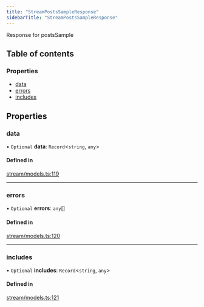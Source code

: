 ```yaml
---
title: "StreamPostsSampleResponse"
sidebarTitle: "StreamPostsSampleResponse"
---
```


Response for postsSample

## Table of contents

### Properties

- [data](/xdks/typescript/reference/interfaces/StreamPostsSampleResponse#data)
- [errors](/xdks/typescript/reference/interfaces/StreamPostsSampleResponse#errors)
- [includes](/xdks/typescript/reference/interfaces/StreamPostsSampleResponse#includes)

## Properties

### data

• `Optional` **data**: `Record`\<`string`, `any`\>

#### Defined in

[stream/models.ts:119](https://github.com/xdevplatform/xdk/blob/298ca9350d035e40e7c8ee0753c50052819a41e2/xdk/typescript/src/stream/models.ts#L119)

___

### errors

• `Optional` **errors**: `any`[]

#### Defined in

[stream/models.ts:120](https://github.com/xdevplatform/xdk/blob/298ca9350d035e40e7c8ee0753c50052819a41e2/xdk/typescript/src/stream/models.ts#L120)

___

### includes

• `Optional` **includes**: `Record`\<`string`, `any`\>

#### Defined in

[stream/models.ts:121](https://github.com/xdevplatform/xdk/blob/298ca9350d035e40e7c8ee0753c50052819a41e2/xdk/typescript/src/stream/models.ts#L121)

